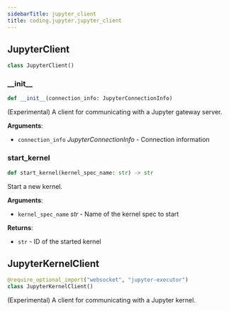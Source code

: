 ```yaml
---
sidebarTitle: jupyter_client
title: coding.jupyter.jupyter_client
---
```


## JupyterClient

```python
class JupyterClient()
```

### \_\_init\_\_

```python
def __init__(connection_info: JupyterConnectionInfo)
```

(Experimental) A client for communicating with a Jupyter gateway server.

**Arguments**:

- `connection_info` _JupyterConnectionInfo_ - Connection information

### start\_kernel

```python
def start_kernel(kernel_spec_name: str) -> str
```

Start a new kernel.

**Arguments**:

- `kernel_spec_name` _str_ - Name of the kernel spec to start
  

**Returns**:

- `str` - ID of the started kernel

## JupyterKernelClient

```python
@require_optional_import("websocket", "jupyter-executor")
class JupyterKernelClient()
```

(Experimental) A client for communicating with a Jupyter kernel.

